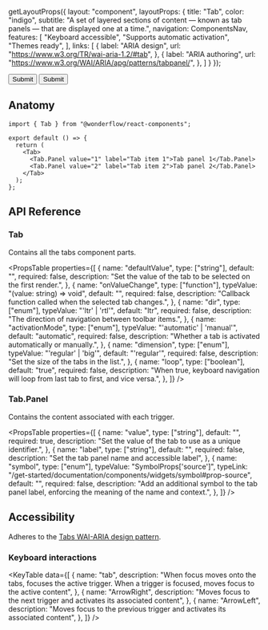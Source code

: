 
  getLayoutProps({
    layout: "component",
    layoutProps: {
      title: "Tab",
      color: "indigo",
      subtitle: "A set of layered sections of content — known as tab panels — that are displayed one at a time.",
      navigation: ComponentsNav,
      features: [
        "Keyboard accessible",
        "Supports automatic activation",
        "Themes ready",
      ],
      links: [
        {
          label: "ARIA design",
          url: "https://www.w3.org/TR/wai-aria-1.2/#tab",
        },
        {
          label: "ARIA authoring",
          url: "https://www.w3.org/WAI/ARIA/apg/patterns/tabpanel/",
        },
      ]
    }
  });


<LiveArea>
  <Elevator resting={1}>
    <Card padding={false} bordered>
      <Tab defaultValue="signup">
        <Tab.Panel icon="check" label="Sign-up" value="signup">
          <Card>
            <Stack rowGap={24}>
              <Textfield label="Name" type="text" />
              <Textfield label="E-Mail" type="email" />
              <Textfield
                label="Password"
                type="password"
                autoComplete="new-password"
                id="new-password"
              />
              <Button>Submit</Button>
            </Stack>
          </Card>
        </Tab.Panel>
        <Tab.Panel icon="envelope" label="Login" value="login">
          <Card>
            <Stack rowGap={24}>
              <Textfield label="E-Mail" type="email" />
              <Textfield
                label="Password"
                type="password"
                autoComplete="new-password"
                id="new-password"
              />
              <Button>Submit</Button>
            </Stack>
          </Card>
        </Tab.Panel>
      </Tab>
    </Card>
  </Elevator>
</LiveArea>


## Anatomy

```tsx lines="1,5-8"
import { Tab } from "@wonderflow/react-components";

export default () => {
  return (
    <Tab>
      <Tab.Panel value="1" label="Tab item 1">Tab panel 1</Tab.Panel>
      <Tab.Panel value="2" label="Tab item 2">Tab panel 2</Tab.Panel>
    </Tab>
  );
};
```

## API Reference

### Tab

Contains all the tabs component parts.

<PropsTable
  properties={[
    {
      name: "defaultValue",
      type: ["string"],
      default: "",
      required: false,
      description: "Set the value of the tab to be selected on the first render.",
    },
    {
      name: "onValueChange",
      type: ["function"],
      typeValue: "(value: string) => void",
      default: "",
      required: false,
      description:
        "Callback function called when the selected tab changes.",
    },
    {
      name: "dir",
      type: ["enum"],
      typeValue: "'ltr' | 'rtl'",
      default: "ltr",
      required: false,
      description:
        "The direction of navigation between toolbar items.",
    },
    {
      name: "activationMode",
      type: ["enum"],
      typeValue: "'automatic' | 'manual'",
      default: "automatic",
      required: false,
      description:
        "Whether a tab is activated automatically or manually.",
    },
    {
      name: "dimension",
      type: ["enum"],
      typeValue: "'regular' | 'big'",
      default: "'regular'",
      required: false,
      description:
        "Set the size of the tabs in the list.",
    },
    {
      name: "loop",
      type: ["boolean"],
      default: "true",
      required: false,
      description:
        "When true, keyboard navigation will loop from last tab to first, and vice versa.",
    },
  ]}
/>

### Tab.Panel

Contains the content associated with each trigger.

<PropsTable
  properties={[
    {
      name: "value",
      type: ["string"],
      default: "",
      required: true,
      description: "Set the value of the tab to use as a unique identifier.",
    },
    {
      name: "label",
      type: ["string"],
      default: "",
      required: false,
      description: "Set the tab panel name and accessible label",
    },
    {
      name: "symbol",
      type: ["enum"],
      typeValue: "SymbolProps['source']",
      typeLink: "/get-started/documentation/components/widgets/symbol#prop-source",
      default: "",
      required: false,
      description: "Add an additional symbol to the tab panel label, enforcing the meaning of the name and context.",
    },
  ]}
/>

## Accessibility

Adheres to the [Tabs WAI-ARIA design pattern](https://www.w3.org/WAI/ARIA/apg/patterns/tabpanel/).

### Keyboard interactions

<KeyTable
  data={[
    {
      name: "tab",
      description:
        "When focus moves onto the tabs, focuses the active trigger. When a trigger is focused, moves focus to the active content",
    },
    {
      name: "ArrowRight",
      description:
        "Moves focus to the next trigger and activates its associated content",
    },
    {
      name: "ArrowLeft",
      description:
        "Moves focus to the previous trigger and activates its associated content",
    },
  ]}
/>
